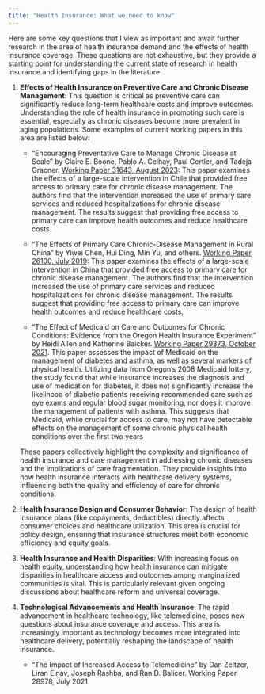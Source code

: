 ```yaml
---
title: "Health Insurance: What we need to know"
---
```


Here are some key questions that I view as important and await further research in the area of health insurance demand and the effects of health insurance coverage. These questions are not exhaustive, but they provide a starting point for understanding the current state of research in health insurance and identifying gaps in the literature.

1. **Effects of Health Insurance on Preventive Care and Chronic Disease Management**: This question is critical as preventive care can significantly reduce long-term healthcare costs and improve outcomes. Understanding the role of health insurance in promoting such care is essential, especially as chronic diseases become more prevalent in aging populations. Some examples of current working papers in this area are listed below:
   
   - "Encouraging Preventative Care to Manage Chronic Disease at Scale" by Claire E. Boone, Pablo A. Celhay, Paul Gertler, and Tadeja Gracner. [Working Paper 31643, August 2023](https://www.nber.org/papers/w31643): This paper examines the effects of a large-scale intervention in Chile that provided free access to primary care for chronic disease management. The authors find that the intervention increased the use of primary care services and reduced hospitalizations for chronic disease management. The results suggest that providing free access to primary care can improve health outcomes and reduce healthcare costs.

   - "The Effects of Primary Care Chronic-Disease Management in Rural China" by Yiwei Chen, Hui Ding, Min Yu, and others. [Working Paper 26100, July 2019](https://www.nber.org/papers/w26100): This paper examines the effects of a large-scale intervention in China that provided free access to primary care for chronic disease management. The authors find that the intervention increased the use of primary care services and reduced hospitalizations for chronic disease management. The results suggest that providing free access to primary care can improve health outcomes and reduce healthcare costs.

    - "The Effect of Medicaid on Care and Outcomes for Chronic Conditions: Evidence from the Oregon Health Insurance Experiment" by Heidi Allen and Katherine Baicker. [Working Paper 29373, October 2021](https://www.nber.org/papers/w29373). This paper assesses the impact of Medicaid on the management of diabetes and asthma, as well as several markers of physical health. Utilizing data from Oregon’s 2008 Medicaid lottery, the study found that while insurance increases the diagnosis and use of medication for diabetes, it does not significantly increase the likelihood of diabetic patients receiving recommended care such as eye exams and regular blood sugar monitoring, nor does it improve the management of patients with asthma. This suggests that Medicaid, while crucial for access to care, may not have detectable effects on the management of some chronic physical health conditions over the first two years​

    These papers collectively highlight the complexity and significance of health insurance and care management in addressing chronic diseases and the implications of care fragmentation. They provide insights into how health insurance interacts with healthcare delivery systems, influencing both the quality and efficiency of care for chronic conditions.


2. **Health Insurance Design and Consumer Behavior**: The design of health insurance plans (like copayments, deductibles) directly affects consumer choices and healthcare utilization. This area is crucial for policy design, ensuring that insurance structures meet both economic efficiency and equity goals.

3. **Health Insurance and Health Disparities**: With increasing focus on health equity, understanding how health insurance can mitigate disparities in healthcare access and outcomes among marginalized communities is vital. This is particularly relevant given ongoing discussions about healthcare reform and universal coverage.

4. **Technological Advancements and Health Insurance**: The rapid advancement in healthcare technology, like telemedicine, poses new questions about insurance coverage and access. This area is increasingly important as technology becomes more integrated into healthcare delivery, potentially reshaping the landscape of health insurance.
    - "The Impact of Increased Access to Telemedicine" by Dan Zeltzer, Liran Einav, Joseph Rashba, and Ran D. Balicer. Working Paper 28978, July 2021

